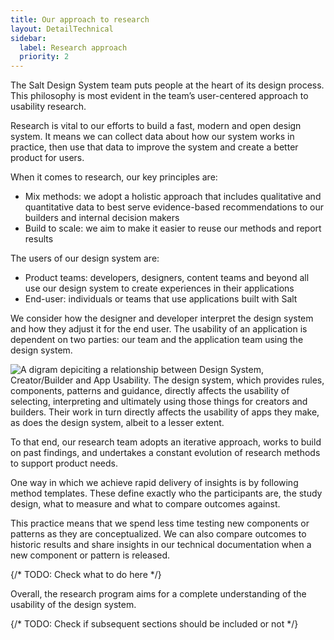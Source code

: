 ```yaml
---
title: Our approach to research
layout: DetailTechnical
sidebar:
  label: Research approach
  priority: 2
---
```


The Salt Design System team puts people at the heart of its design process. This philosophy is most evident in the team’s user-centered approach to usability research.

Research is vital to our efforts to build a fast, modern and open design system. It means we can collect data about how our system works in practice, then use that data to improve the system and create a better product for users.

When it comes to research, our key principles are:

- Mix methods: we adopt a holistic approach that includes qualitative and quantitative data to best serve evidence-based recommendations to our builders and internal decision makers
- Build to scale: we aim to make it easier to reuse our methods and report results

The users of our design system are:

- Product teams: developers, designers, content teams and beyond all use our design system to create experiences in their applications
- End-user: individuals or teams that use applications built with Salt

We consider how the designer and developer interpret the design system and how they adjust it for the end user. The usability of an application is dependent on two parties: our team and the application team using the design system.

<Image
  className="saltSite-util-space-below-2x"
  src="/img/about/research/ds-users.svg"
  alt="A digram depiciting a relationship between Design System, Creator/Builder and App Usability. The design system, which provides rules, components, patterns and guidance, directly affects the usability of selecting, interpreting and ultimately using those things for creators and builders. Their work in turn directly affects the usability of apps they make, as does the design system, albeit to a lesser extent."
/>

To that end, our research team adopts an iterative approach, works to build on past findings, and undertakes a constant evolution of research methods to support product needs.

One way in which we achieve rapid delivery of insights is by following method templates. These define exactly who the participants are, the study design, what to measure and what to compare outcomes against.

This practice means that we spend less time testing new components or patterns as they are conceptualized. We can also compare outcomes to historic results and share insights in our technical documentation when a new component or pattern is released.

{/* TODO: Check what to do here */}

Overall, the research program aims for a complete understanding of the usability of the design system.

{/* TODO: Check if subsequent sections should be included or not */}
